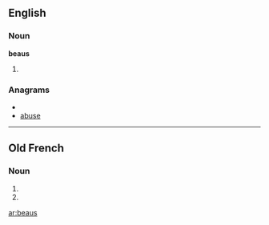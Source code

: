 ==English==

===Noun===
'''beaus'''
# {{plural of|[[beau]]}}

===Anagrams===
* {{alphagram|abesu}}
* [[abuse#English|abuse]]

----

==Old French==

===Noun===
{{infl|fro|adjective form}} {{m}}

# {{form of|Masculine nominative singular|beau|lang=Old French}}
# {{form of|Masculine oblique plural|beau|lang=Old French}}

[[ar:beaus]]
